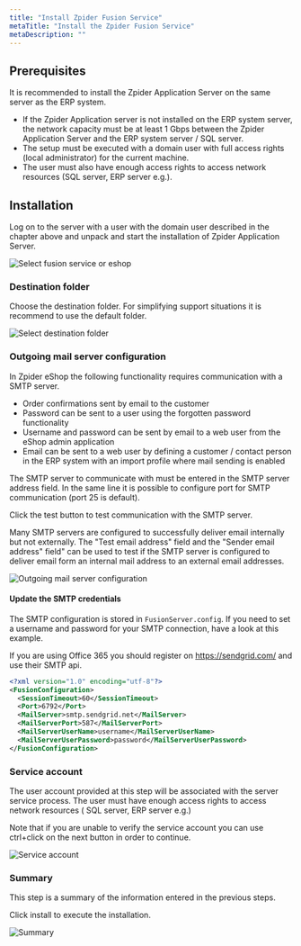```yaml
---
title: "Install Zpider Fusion Service"
metaTitle: "Install the Zpider Fusion Service"
metaDescription: ""
---
```


## Prerequisites

It is recommended to install the Zpider Application Server on the same server as the ERP system.

- If the Zpider Application server is not installed on the ERP system server, the network capacity must be at least 1 Gbps between the Zpider Application Server and the ERP system server / SQL server.
- The setup must be executed with a domain user with full access rights (local administrator) for the current machine.
- The user must also have enough access rights to access network resources (SQL server, ERP server e.g.).

## Installation

Log on to the server with a user with the domain user described in the chapter above and unpack and start the installation of Zpider Application Server.

![Select fusion service or eshop](install-1.png)

### Destination folder

Choose the destination folder. For simplifying support situations it is recommend to use the default folder.

![Select destination folder](install-2-fusion.PNG)

### Outgoing mail server configuration

In Zpider eShop the following functionality requires communication with a SMTP server.

- Order confirmations sent by email to the customer
- Password can be sent to a user using the forgotten password functionality
- Username and password can be sent by email to a web user from the eShop admin application
- Email can be sent to a web user by defining a customer / contact person in the ERP system with an import profile where mail sending is enabled

The SMTP server to communicate with must be entered in the SMTP server address field. In the same line it is possible to configure port for SMTP communication (port 25 is default).

Click the test button to test communication with the SMTP server.

Many SMTP servers are configured to successfully deliver email internally but not externally. The "Test email address" field and the "Sender email address" field" can be used to test if the SMTP server is configured to deliver email form an internal mail address to an external email addresses.

![Outgoing mail server configuration](install-3-fusion-smtp.PNG)

#### Update the SMTP credentials

The SMTP configuration is stored in `FusionServer.config`. If you need to set a username and password for your SMTP connection, have a look at this example.

If you are using Office 365 you should register on https://sendgrid.com/ and use their SMTP api.

```xml
<?xml version="1.0" encoding="utf-8"?>
<FusionConfiguration>
  <SessionTimeout>60</SessionTimeout>
  <Port>6792</Port>
  <MailServer>smtp.sendgrid.net</MailServer>
  <MailServerPort>587</MailServerPort>
  <MailServerUserName>username</MailServerUserName>
  <MailServerUserPassword>password</MailServerUserPassword>
</FusionConfiguration>
```

### Service account

The user account provided at this step will be associated with the server service process. The user must have enough access rights to access network resources ( SQL server, ERP server e.g.)

Note that if you are unable to verify the service account you can use ctrl+click on the next button in order to continue.

![Service account](install-4-fusion-serviceaccount.PNG)

### Summary

This step is a summary of the information entered in the previous steps.

Click install to execute the installation.

![Summary](install-5-fusion-summary.PNG)

